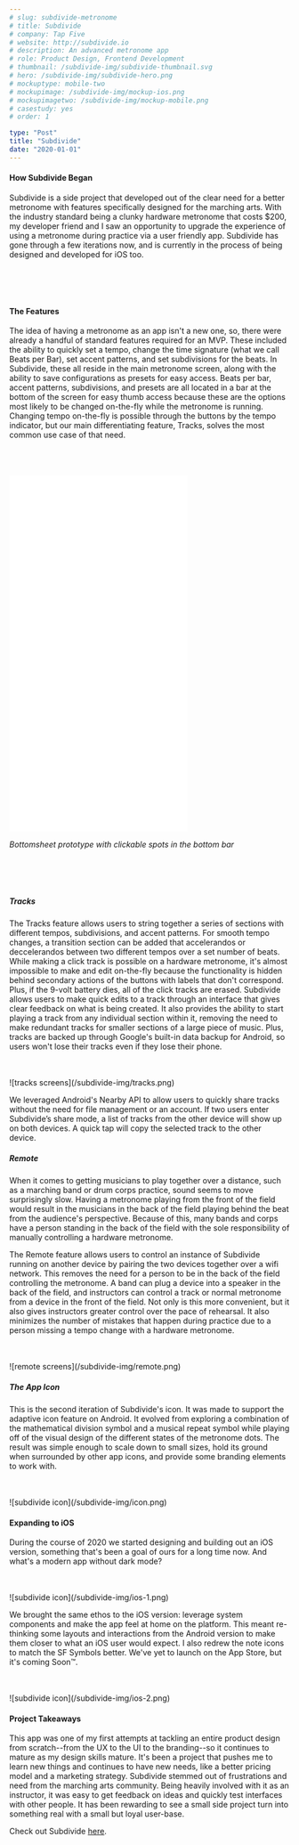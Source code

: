 ```yaml
---
# slug: subdivide-metronome
# title: Subdivide
# company: Tap Five
# website: http://subdivide.io
# description: An advanced metronome app
# role: Product Design, Frontend Development
# thumbnail: /subdivide-img/subdivide-thumbnail.svg
# hero: /subdivide-img/subdivide-hero.png
# mockuptype: mobile-two
# mockupimage: /subdivide-img/mockup-ios.png
# mockupimagetwo: /subdivide-img/mockup-mobile.png
# casestudy: yes
# order: 1

type: "Post"
title: "Subdivide"
date: "2020-01-01"
---
```


#### How Subdivide Began

Subdivide is a side project that developed out of the clear need for a better metronome with features specifically designed for the marching arts. With the industry standard being a clunky hardware metronome that costs \$200, my developer friend and I saw an opportunity to upgrade the experience of using a metronome during practice via a user friendly app. Subdivide has gone through a few iterations now, and is currently in the process of being designed and developed for iOS too.

<br />
<br />
<br />

#### The Features

The idea of having a metronome as an app isn't a new one, so, there were already a handful of standard features required for an MVP. These included the ability to quickly set a tempo, change the time signature (what we call Beats per Bar), set accent patterns, and set subdivisions for the beats. In Subdivide, these all reside in the main metronome screen, along with the ability to save configurations as presets for easy access. Beats per bar, accent patterns, subdivisions, and presets are all located in a bar at the bottom of the screen for easy thumb access because these are the options most likely to be changed on-the-fly while the metronome is running. Changing tempo on-the-fly is possible through the buttons by the tempo indicator, but our main differentiating feature, Tracks, solves the most common use case of that need.

<br />
<br />
<br />

<!-- ![](/subdivide-img/metronome.png) -->

<iframe
  src="/prototypes/subdivide-bottomsheet-prototype/index.html"
  width="320"
  height="640"
  frameborder="0"
></iframe>
<br />
<p class="center" style="font-style: oblique;">
  Bottomsheet prototype with clickable spots in the bottom bar
</p>
<br />
<br />
<br />

##### Tracks

The Tracks feature allows users to string together a series of sections with different tempos, subdivisions, and accent patterns. For smooth tempo changes, a transition section can be added that accelerandos or deccelerandos between two different tempos over a set number of beats. While making a click track is possible on a hardware metronome, it's almost impossible to make and edit on-the-fly because the functionality is hidden behind secondary actions of the buttons with labels that don't correspond. Plus, if the 9-volt battery dies, all of the click tracks are erased. Subdivide allows users to make quick edits to a track through an interface that gives clear feedback on what is being created. It also provides the ability to start playing a track from any individual section within it, removing the need to make redundant tracks for smaller sections of a large piece of music. Plus, tracks are backed up through Google's built-in data backup for Android, so users won't lose their tracks even if they lose their phone.

<br />
<br />
![tracks screens](/subdivide-img/tracks.png)
<br />

We leveraged Android's Nearby API to allow users to quickly share tracks without the need for file management or an account. If two users enter Subdivide’s share mode, a list of tracks from the other device will show up on both devices. A quick tap will copy the selected track to the other device.

##### Remote

When it comes to getting musicians to play together over a distance, such as a marching band or drum corps practice, sound seems to move surprisingly slow. Having a metronome playing from the front of the field would result in the musicians in the back of the field playing behind the beat from the audience's perspective. Because of this, many bands and corps have a person standing in the back of the field with the sole responsibility of manually controlling a hardware metronome.

The Remote feature allows users to control an instance of Subdivide running on another device by pairing the two devices together over a wifi network. This removes the need for a person to be in the back of the field controlling the metronome. A band can plug a device into a speaker in the back of the field, and instructors can control a track or normal metronome from a device in the front of the field. Not only is this more convenient, but it also gives instructors greater control over the pace of rehearsal. It also minimizes the number of mistakes that happen during practice due to a person missing a tempo change with a hardware metronome.

<br />
<br />
![remote screens](/subdivide-img/remote.png)
<br />

##### The App Icon

This is the second iteration of Subdivide's icon. It was made to support the adaptive icon feature on Android. It evolved from exploring a combination of the mathematical division symbol and a musical repeat symbol while playing off of the visual design of the different states of the metronome dots. The result was simple enough to scale down to small sizes, hold its ground when surrounded by other app icons, and provide some branding elements to work with.

<br />
<br />
![subdivide icon](/subdivide-img/icon.png)
<br />

#### Expanding to iOS

During the course of 2020 we started designing and building out an iOS version, something that's been a goal of ours for a long time now. And what's a modern app without dark mode?

<br />
<br />
![subdivide icon](/subdivide-img/ios-1.png)

We brought the same ethos to the iOS version: leverage system components and make the app feel at home on the platform. This meant re-thinking some layouts and interactions from the Android version to make them closer to what an iOS user would expect. I also redrew the note icons to match the SF Symbols better. We've yet to launch on the App Store, but it's coming Soon™️.

<br />
<br />
![subdivide icon](/subdivide-img/ios-2.png)
<br />

#### Project Takeaways

This app was one of my first attempts at tackling an entire product design from scratch--from the UX to the UI to the branding--so it continues to mature as my design skills mature. It's been a project that pushes me to learn new things and continues to have new needs, like a better pricing model and a marketing strategy. Subdivide stemmed out of frustrations and need from the marching arts community. Being heavily involved with it as an instructor, it was easy to get feedback on ideas and quickly test interfaces with other people. It has been rewarding to see a small side project turn into something real with a small but loyal user-base.

Check out Subdivide [here](https://subdivide.io).
